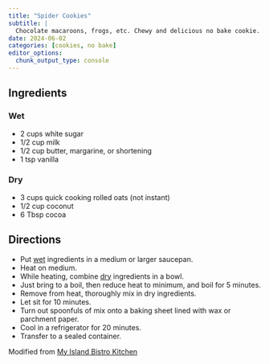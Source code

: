 ```yaml
---
title: "Spider Cookies"
subtitle: |
  Chocolate macaroons, frogs, etc. Chewy and delicious no bake cookie.
date: 2024-06-02
categories: [cookies, no bake]
editor_options:
  chunk_output_type: console
---
```


## Ingredients

### Wet

* 2 cups white sugar
* 1/2 cup milk
* 1/2 cup butter, margarine, or shortening
* 1 tsp vanilla

### Dry

* 3 cups quick cooking rolled oats (not instant)
* 1/2 cup coconut
* 6 Tbsp cocoa

## Directions

* Put [wet](#wet) ingredients in a medium or larger saucepan.
* Heat on medium.
* While heating, combine [dry](#dry) ingredients in a bowl.
* Just bring to a boil, then reduce heat to minimum, and boil for 5 minutes.
* Remove from heat, thoroughly mix in dry ingredients.
* Let sit for 10 minutes.
* Turn out spoonfuls of mix onto a baking sheet lined with wax or parchment paper.
* Cool in a refrigerator for 20 minutes.
* Transfer to a sealed container.

Modified from [My Island Bistro Kitchen](https://myislandbistrokitchen.com/2013/06/30/june-2013-cookie-of-the-month-spider-cookies/)
